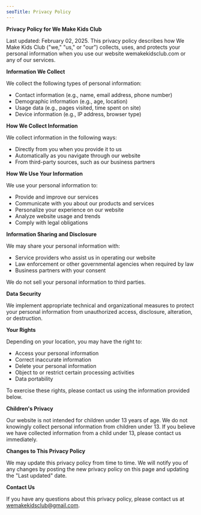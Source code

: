 ```yaml
---
seoTitle: Privacy Policy
---
```


**Privacy Policy for We Make Kids Club**

Last updated: February 02, 2025. This privacy policy describes how We Make Kids Club ("we," "us," or "our") collects, uses, and protects your personal information when you use our website wemakekidsclub.com or any of our services.

**Information We Collect**

We collect the following types of personal information:

* Contact information (e.g., name, email address, phone number)
* Demographic information (e.g., age, location)
* Usage data (e.g., pages visited, time spent on site)
* Device information (e.g., IP address, browser type)

**How We Collect Information**

We collect information in the following ways:

* Directly from you when you provide it to us
* Automatically as you navigate through our website
* From third-party sources, such as our business partners

**How We Use Your Information**

We use your personal information to:

* Provide and improve our services
* Communicate with you about our products and services
* Personalize your experience on our website
* Analyze website usage and trends
* Comply with legal obligations

**Information Sharing and Disclosure**

We may share your personal information with:

* Service providers who assist us in operating our website
* Law enforcement or other governmental agencies when required by law
* Business partners with your consent

We do not sell your personal information to third parties.

**Data Security**

We implement appropriate technical and organizational measures to protect your personal information from unauthorized access, disclosure, alteration, or destruction.

**Your Rights**

Depending on your location, you may have the right to:

* Access your personal information
* Correct inaccurate information
* Delete your personal information
* Object to or restrict certain processing activities
* Data portability

To exercise these rights, please contact us using the information provided below.

**Children's Privacy**

Our website is not intended for children under 13 years of age. We do not knowingly collect personal information from children under 13. If you believe we have collected information from a child under 13, please contact us immediately.

**Changes to This Privacy Policy**

We may update this privacy policy from time to time. We will notify you of any changes by posting the new privacy policy on this page and updating the "Last updated" date.

**Contact Us**

If you have any questions about this privacy policy, please contact us at [wemakekidsclub@gmail.com](mailto\:wemakekidsclub@gmail.com).
